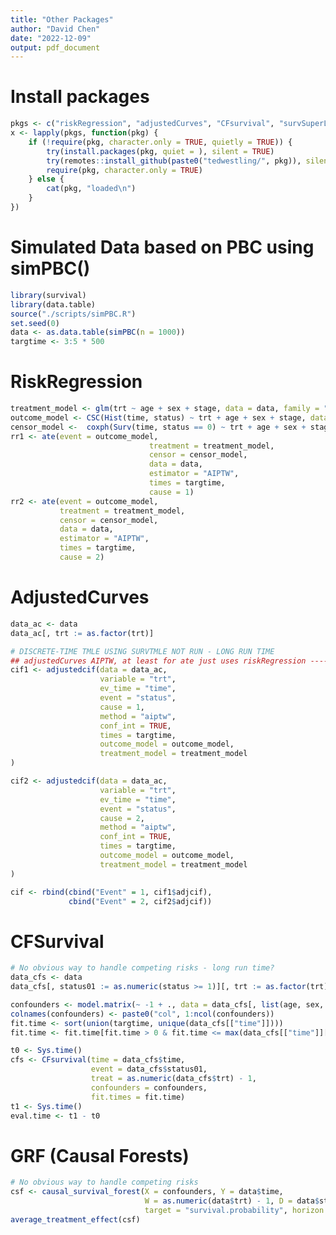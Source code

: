 ```yaml
---
title: "Other Packages"
author: "David Chen"
date: "2022-12-09"
output: pdf_document
---
```

# Install packages
```r
pkgs <- c("riskRegression", "adjustedCurves", "CFsurvival", "survSuperLearner", "grf")
x <- lapply(pkgs, function(pkg) {
    if (!require(pkg, character.only = TRUE, quietly = TRUE)) {
        try(install.packages(pkg, quiet = ), silent = TRUE)
        try(remotes::install_github(paste0("tedwestling/", pkg)), silent = TRUE)
        require(pkg, character.only = TRUE)
    } else {
        cat(pkg, "loaded\n")
    }
})
```

# Simulated Data based on PBC using simPBC()

```r
library(survival)
library(data.table)
source("./scripts/simPBC.R")
set.seed(0)
data <- as.data.table(simPBC(n = 1000))
targtime <- 3:5 * 500
```

# RiskRegression

```r
treatment_model <- glm(trt ~ age + sex + stage, data = data, family = "binomial")
outcome_model <- CSC(Hist(time, status) ~ trt + age + sex + stage, data = data)
censor_model <-  coxph(Surv(time, status == 0) ~ trt + age + sex + stage, data = data, x = TRUE, y = TRUE)
rr1 <- ate(event = outcome_model, 
                               treatment = treatment_model, 
                               censor = censor_model, 
                               data = data, 
                               estimator = "AIPTW", 
                               times = targtime, 
                               cause = 1)
rr2 <- ate(event = outcome_model, 
           treatment = treatment_model, 
           censor = censor_model, 
           data = data, 
           estimator = "AIPTW", 
           times = targtime, 
           cause = 2)
```

# AdjustedCurves

```r
data_ac <- data
data_ac[, trt := as.factor(trt)]

# DISCRETE-TIME TMLE USING SURVTMLE NOT RUN - LONG RUN TIME
## adjustedCurves AIPTW, at least for ate just uses riskRegression ----
cif1 <- adjustedcif(data = data_ac,
                    variable = "trt",
                    ev_time = "time",
                    event = "status",
                    cause = 1,
                    method = "aiptw", 
                    conf_int = TRUE,
                    times = targtime, 
                    outcome_model = outcome_model, 
                    treatment_model = treatment_model
)

cif2 <- adjustedcif(data = data_ac,
                    variable = "trt",
                    ev_time = "time",
                    event = "status",
                    cause = 2,
                    method = "aiptw",
                    conf_int = TRUE,
                    times = targtime, 
                    outcome_model = outcome_model, 
                    treatment_model = treatment_model
)

cif <- rbind(cbind("Event" = 1, cif1$adjcif), 
             cbind("Event" = 2, cif2$adjcif))
```

# CFSurvival

```r
# No obvious way to handle competing risks - long run time?
data_cfs <- data
data_cfs[, status01 := as.numeric(status >= 1)][, trt := as.factor(trt)]

confounders <- model.matrix(~ -1 + ., data = data_cfs[, list(age, sex, stage)])
colnames(confounders) <- paste0("col", 1:ncol(confounders))
fit.time <- sort(union(targtime, unique(data_cfs[["time"]])))
fit.time <- fit.time[fit.time > 0 & fit.time <= max(data_cfs[["time"]][data_cfs[["status"]] > 0])]

t0 <- Sys.time()
cfs <- CFsurvival(time = data_cfs$time,
                  event = data_cfs$status01,
                  treat = as.numeric(data_cfs$trt) - 1,
                  confounders = confounders,
                  fit.times = fit.time)
t1 <- Sys.time()
eval.time <- t1 - t0
```

# GRF (Causal Forests)

```r
# No obvious way to handle competing risks
csf <- causal_survival_forest(X = confounders, Y = data$time, 
                              W = as.numeric(data$trt) - 1, D = data$status01, 
                              target = "survival.probability", horizon = 2500)
average_treatment_effect(csf)
```
